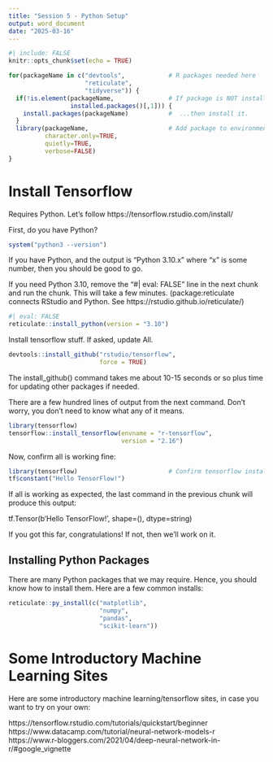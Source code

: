 ```yaml
---
title: "Session 5 - Python Setup"
output: word_document
date: "2025-03-16"
---
```



```r
#| include: FALSE
knitr::opts_chunk$set(echo = TRUE)

for(packageName in c("devtools",            # R packages needed here
                     "reticulate",
                     "tidyverse")) {
  if(!is.element(packageName,               # If package is NOT installed...
                 installed.packages()[,1])) {
    install.packages(packageName)           #  ...then install it.
  }
  library(packageName,                      # Add package to environment
          character.only=TRUE,
          quietly=TRUE,
          verbose=FALSE)
}
```

# Install Tensorflow

Requires Python. Let's follow https://tensorflow.rstudio.com/install/

First, do you have Python?
```r
system("python3 --version")
```
If you have Python, and the output is "Python 3.10.x" where "x" is some number, then you should be good to go.

If you need Python 3.10, remove the "#| eval: FALSE" line in the next chunk and run the chunk. This will take a few minutes. (package:reticulate connects RStudio and Python. See https://rstudio.github.io/reticulate/)
```r
#| eval: FALSE
reticulate::install_python(version = "3.10")
```


Install tensorflow stuff. If asked, update All.
```r
devtools::install_github("rstudio/tensorflow",
                         force = TRUE)
```
The install_github() command takes me about 10-15 seconds or so plus time for updating other packages if needed.


There are a few hundred lines of output from the next command. Don't worry, you don't need to know what any of it means.
```r
library(tensorflow)
tensorflow::install_tensorflow(envname = "r-tensorflow",
                               version = "2.16")
```

Now, confirm all is working fine:
```r
library(tensorflow)                         # Confirm tensorflow installation
tf$constant("Hello TensorFlow!")
```

If all is working as expected, the last command in the previous chunk will produce this output:

tf.Tensor(b'Hello TensorFlow!', shape=(), dtype=string)


If you got this far, congratulations! If not, then we'll work on it.

## Installing Python Packages

There are many Python packages that we may require. Hence, you should know how to install them. Here are a few common installs:
```r
reticulate::py_install(c("matplotlib",
                         "numpy",
                         "pandas",
                         "scikit-learn"))
```


# Some Introductory Machine Learning Sites

Here are some introductory machine learning/tensorflow sites, in case you want to try on your own:

https://tensorflow.rstudio.com/tutorials/quickstart/beginner
https://www.datacamp.com/tutorial/neural-network-models-r
https://www.r-bloggers.com/2021/04/deep-neural-network-in-r/#google_vignette



